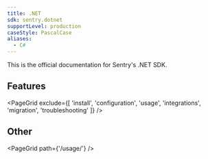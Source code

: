 ```yaml
---
title: .NET
sdk: sentry.dotnet
supportLevel: production
caseStyle: PascalCase
aliases:
  - C#
---
```


This is the official documentation for Sentry's .NET SDK.

## Features

<PageGrid exclude={[
  'install',
  'configuration',
  'usage',
  'integrations',
  'migration',
  'troubleshooting'
]} />

## Other

<PageGrid path={'/usage/'} />
